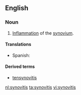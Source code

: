 ==English==
===Noun===
{{en-noun|synovitides|-}}
# {{context|pathology|lang=en}} [[inflammation|Inflammation]] of the [[synovium]].

====Translations====
{{trans-top|inflammation of the synovium}}
*Spanish: {{t-|es|sinovitis|f}}
{{trans-mid}}
{{trans-bottom}}

====Derived terms====
*[[tensynovitis]]

[[nl:synovitis]]
[[ta:synovitis]]
[[vi:synovitis]]